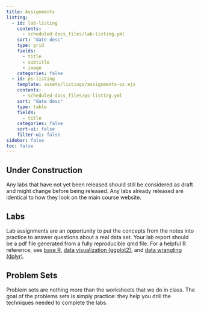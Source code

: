 ```yaml
---
title: Assignments
listing:
  - id: lab-listing
    contents: 
      - scheduled-docs_files/lab-listing.yml
    sort: "date desc"
    type: grid
    fields: 
      - title
      - subtitle
      - image
    categories: false
  - id: ps-listing
    template: assets/listings/assignments-ps.ejs
    contents:
      - scheduled-docs_files/ps-listing.yml
    sort: "date desc"
    type: table
    fields:
      - title
    categories: false
    sort-ui: false
    filter-ui: false
sidebar: false
toc: false
---
```


:::{.content-hidden unless-profile="staff-guide"}

:::{.callout-caution}
## Under Construction

Any labs that have not yet been released should still be considered as draft and might change before being released. Any labs already released are identical to how they look on the main course website.
:::

:::

## Labs

Lab assignments are an opportunity to put the concepts from the notes into practice to answer questions about a real data set. Your lab report should be a pdf file generated from a fully reproducible qmd file. For a helpful R reference, see [base R](https://raw.githubusercontent.com/rstudio/cheatsheets/main/base-r.pdf), [data visualization (ggplot2)](https://raw.githubusercontent.com/rstudio/cheatsheets/main/data-visualization.pdf), and [data wrangling (dplyr)](https://raw.githubusercontent.com/rstudio/cheatsheets/main/data-transformation.pdf). 

:::{#lab-listing}
:::


## Problem Sets

Problem sets are nothing more than the worksheets that we do in class. The goal of the problems sets is simply practice: they help you drill the techniques needed to complete the labs. 

:::{#ps-listing}
:::